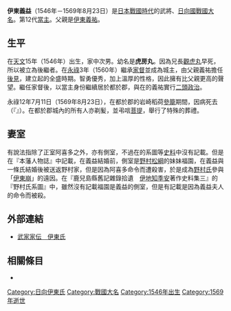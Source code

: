 {{日本武士
|名稱= 伊東 義益
|圖片名稱= 
|圖片大小= 
|圖片說明= 
|時代= [[日本戰國時代|日本戰國時代]]
|出生日期= [[天文_(後奈良天皇)|天文]]15年（1546年）
|出生地點= 
|逝世日期= [[永祿|永祿]]12年7月11日（1569年8月23日）（『{{tsl|ja|日向記}}』）
|逝世地點= 
|假名= 
|羅馬字= 
|幼名= 虎房丸
|改名= 
|别名= 六郎（通稱）
|諡号= 
|神号= 
|戒名= 
|洗禮名= 
|墓所= 
|朝廷官位= [[從四位下|從四位下]][[左京大夫|左京大夫]]
|幕府職位= 
|主君= 
|藩= 
|氏族= {{tsl|ja|日向伊東氏}}
|父母= 父：[[伊東義祐|伊東義祐]]
|養父= 
|養母= 
|兄弟= 兄：[[伊東歡虎丸|歡虎丸]]<BR>弟：[[伊東祐兵|祐兵]]
|姐妹= 姐：高城（[[肝付良兼|肝付良兼]]室，後來成為[[杉田宗盛|杉田宗盛]]室）、麻生（[[北原兼守|北原兼守]]室，後來成為[[馬關田右衛門佐|馬關田右衛門佐]]室）<BR>妹：[[尼公方丈東興庵|尼公方丈東興庵]]、町上（[[伊東祐青|伊東祐青]]室）、[[伊東祐信|伊東祐信]]室、[[照覺院|照覺院]]
|正室= [[一條房基|一條房基]]的女兒阿喜多
|側室= 福園（[[野村松綱|野村松綱]]的妹妹）（『[[本藩人物誌|本藩人物誌]]』）
|嗣子= [[伊東義賢|義賢]]、[[伊東祐勝|祐勝]]
|嗣女= 阿虎之方（[[伊東祐兵|伊東祐兵]]正室）
|養子= 
|養女= 
}}
{{japanese|japanese=伊東 義益|kana=いとう よします|romaji=Itō Yoshimasu}}
'''伊東義益'''（1546年－1569年8月23日）是[[日本戰國時代|日本戰國時代]]的武將、[[日向國|日向國]][[戰國大名|戰國大名]]。{{tsl|ja|日向伊東氏}}第12代[[當主|當主]]。父親是[[伊東義祐|伊東義祐]]。

== 生平 ==
在[[天文_(後奈良天皇)|天文]]15年（1546年）出生，家中次男。幼名是'''虎房丸'''。因為兄長[[伊東觀虎丸|觀虎丸]]早死，所以被立為後繼者。在[[永祿|永祿]]3年（1560年）繼承[[家督|家督]]並成為{{tsl|ja|都於郡城}}城主，由父親義祐擔任[[後見|後見]]，建立起{{tsl|ja|伊東氏}}的全盛時期。智勇優秀，加上溫厚的性格，因此擁有比父親更高的聲望。繼任家督後，以當主身份繼續居於都於郡，與在{{tsl|ja|佐土原城}}的義祐實行[[二頭政治|二頭政治]]。

永祿12年7月11日（1569年8月23日），在都於郡的岩崎稻荷[[參籠|參籠]]期間，因病死去（『{{tsl|ja|日向記}}』）。在都於郡城內的所有人亦剃髪，並弔唁[[菩提|菩提]]，舉行了特殊的葬禮。

== 妻室 ==
有說法指除了正室阿喜多之外，亦有側室，不過在{{tsl|ja|伊東氏}}的系圖等[[史料|史料]]中沒有記載。但是在『本藩人物誌』中記載，在義益結婚前，側室是[[野村松綱|野村松綱]]的妹妹福園，在義益與一條氏結婚後被送返野村家，但是因為阿喜多命令而遭殺害，於是成為[[野村氏|野村氏]]參與「[[伊東崩|伊東崩]]」的遠因。在『鹿兒島縣舊記雜錄拾遺　[[伊地知季安|伊地知季安]]著作史料集三』的『野村氏系圖』中，雖然沒有記載福園是義益的側室，但是有記載是因為義益夫人的命令而被殺。

== 外部連結 ==
*[http://www2.harimaya.com/sengoku/html/itou_k.html 武家家伝＿伊東氏] {{Wayback|url=http://www2.harimaya.com/sengoku/html/itou_k.html |date=20200204201327 }}

== 相關條目 ==
*{{tsl|ja|伊東氏}}

{{日向伊東氏當主}}
[[Category:日向伊東氏|Category:日向伊東氏]]
[[Category:戰國大名|Category:戰國大名]]
[[Category:1546年出生|Category:1546年出生]]
[[Category:1569年逝世|Category:1569年逝世]]